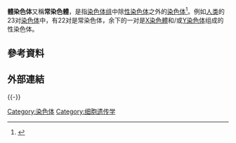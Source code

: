{{多個問題|
{{expand|time=2015-12-28T14:08:10+00:00}}

{{expand English}}
}}
'''體染色体'''又稱'''常染色體'''，是指[[染色体组|染色体组]]中除[[性染色体|性染色体]]之外的[[染色体|染色体]]<ref>{{Cite book | last1=Griffiths | first1=Anthony J. F. | title=An Introduction to genetic analysis | year=1999 | publisher=W.H. Freeman | location=New York | isbn=978-0-7167-3771-1 | url=https://www.ncbi.nlm.nih.gov/books/bv.fcgi?highlight=autosome&rid=iga.section.222 | access-date=2022-05-19 | archive-date=2021-08-15 | archive-url=https://web.archive.org/web/20210815230030/https://www.ncbi.nlm.nih.gov/books/NBK22079/ }}</ref>。例如[[人类|人类]]的23对[[染色体|染色体]]中，有22对是常染色体，余下的一对是[[X染色體|X染色體]]和/或[[Y染色体|Y染色体]]组成的性染色体。

== 參考資料 ==
{{Reflist}}

== 外部連結 ==

{{-}}
{{染色体遗传学}}
{{人类基因组}}
{{染色體異常}}

{{Genetics-stub}}

[[Category:染色体|Category:染色体]]
[[Category:细胞遗传学|Category:细胞遗传学]]